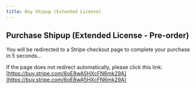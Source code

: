 ```yaml
---
title: Buy Shipup (Extended License)
---
```



<Head>
  <meta httpEquiv="refresh" content="5; url='https://buy.stripe.com/6oE8wA5HXcFN6mk29A'" />
</Head>

## Purchase Shipup (Extended License - Pre-order)

You will be redirected to a Stripe checkout page to complete your purchase in 5 seconds...

If the page does not redirect automatically, please click this link: [https://buy.stripe.com/6oE8wA5HXcFN6mk29A](https://buy.stripe.com/6oE8wA5HXcFN6mk29A)
